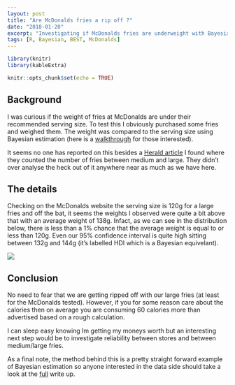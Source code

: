 ```yaml
---
layout: post
title: "Are McDonalds fries a rip off ?"
date: "2018-01-20"
excerpt: "Investigating if McDonalds fries are underweight with Bayesian estimation"
tags: [R, Bayesian, BEST, McDonalds]
---
```


```r
library(knitr)
library(kableExtra)

knitr::opts_chunk$set(echo = TRUE)
```

## Background

I was curious if the weight of fries at McDonalds are under their recommended serving size. To test this I obviously purchased some fries and weighed them. The weight was compared to the serving size using Bayesian estimation (here is a [walkthrough](https://haututu.github.io/JBlog/mcdfries/) for those interested).

It seems no one has reported on this besides a [Herald article](http://www.nzherald.co.nz/food/news/article.cfm?c_id=206&objectid=10707888) I found where they counted the number of fries between medium and large. They didn't over analyse the heck out of it anywhere near as much as we have here.

## The details

Checking on the McDonalds website the serving size is 120g for a large fries and off the bat, it seems the weights I observed were quite a bit above that with an average weight of 138g. Infact, as we can see in the distribution below, there is less than a 1% chance that the average weight is equal to or less than 120g. Even our 95% confidence interval is quite high sitting between 132g and 144g (it's labelled HDI which is a Bayesian equivelant).

![](posteriorMu.png)

## Conclusion

No need to fear that we are getting ripped off with our large fries (at least for the McDonalds tested). However, if you for some reason care about the calories then on average you are consuming 60 calories more than advertised based on a rough calculation.

I can sleep easy knowing Im getting my moneys worth but an interesting next step would be to investigate reliability between stores and between medium/large fries.

As a final note, the method behind this is a pretty straight forward example of Bayesian estimation so anyone interested in the data side should take a look at the [full](https://haututu.github.io/JBlog/mcdfries/) write up.